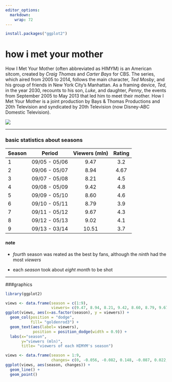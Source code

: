```yaml
---
editor_options: 
  markdown: 
    wrap: 72
---
```


```r
install.packages("ggplot2")
```

# how i met your mother

How I Met Your Mother (often abbreviated as HIMYM) is an American
sitcom, created by *Craig Thomas* and *Carter Bays* for CBS. The series,
which aired from 2005 to 2014, follows the main character, *Ted Mosby*,
and his group of friends in New York City's Manhattan. As a framing
device, *Ted*, in the year 2030, recounts to his son, *Luke*, and
daughter, *Penny*, the events from September 2005 to May 2013 that led
him to meet their mother. How I Met Your Mother is a joint production by
Bays & Thomas Productions and 20th Television and syndicated by 20th
Television (now Disney-ABC Domestic Television).

<img src="https://upload.wikimedia.org/wikipedia/en/f/fc/Howimetyourmother.jpg"/>

------------------------------------------------------------------------

### basic statistics about seasons

| Season |    Period     | Viewers (mln) | Rating |
|:-------|:-------------:|:-------------:|:------:|
| 1      | 09/05 - 05/06 |     9.47      |  3.2   |
| 2      | 09/06 - 05/07 |     8.94      |  4.67  |
| 3      | 09/07 - 05/08 |     8.21      |  4.5   |
| 4      | 09/08 - 05/09 |     9.42      |  4.8   |
| 5      | 09/09 - 05/10 |     8.60      |  4.6   |
| 6      | 09/10 - 05/11 |     8.79      |  3.9   |
| 7      | 09/11 - 05/12 |     9.67      |  4.3   |
| 8      | 09/12 - 05/13 |     9.02      |  4.1   |
| 9      | 09/13 - 03/14 |     10.51     |  3.7   |

#### note

-   *fourth* season was reated as the best by fans, although the *ninth*
    had the most *viewers*

-   each *season* took about *eight month* to be shot

------------------------------------------------------------------------

###graphics

```r
library(ggplot2)
```

```r
views <- data.frame(season = c(1:9),
                    viewers= c(9.47, 8.94, 8.21, 9.42, 8.60, 8.79, 9.67, 9.02, 10.51 ))
ggplot(views, aes(x=as.factor(season), y = viewers)) + 
  geom_col(position = "dodge",
           fill= "goldenrod3") +
  geom_text(aes(label= viewers),
            position = position_dodge(width = 0.9)) + 
  labs(x="season",
       y="viewers (mln)",
       title= "viewers of each HIMYM's season")

```

```r
views <- data.frame(season = 1:9,
                    changes= c(0, -0.056, -0.082, 0.148, -0.087, 0.022, 0.1, -0.067, 0.165) )
ggplot(views, aes(season, changes)) + 
  geom_line() +
  geom_point()


```
